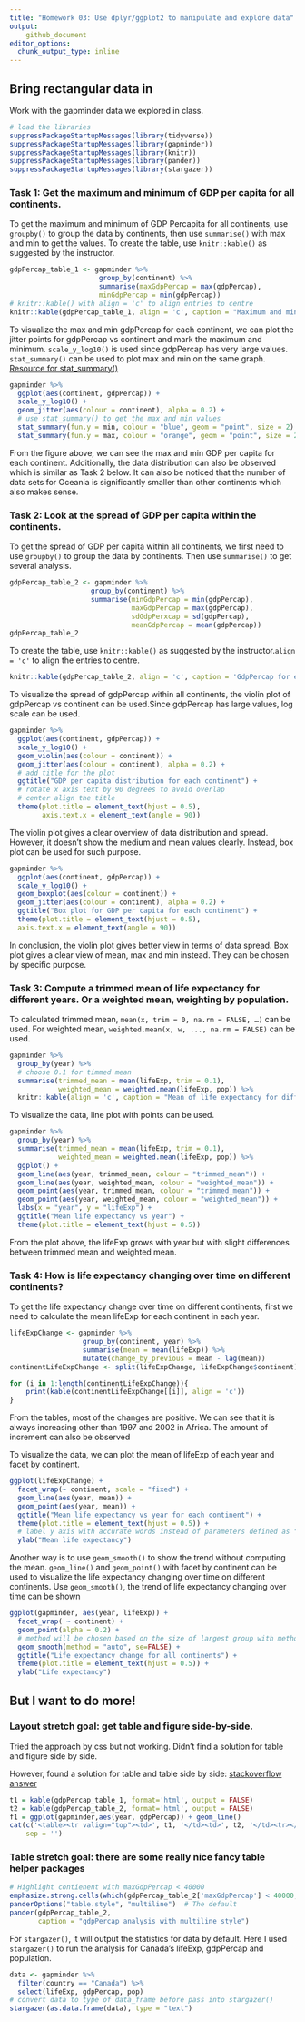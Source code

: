 ```yaml
---
title: "Homework 03: Use dplyr/ggplot2 to manipulate and explore data"
output: 
    github_document
editor_options: 
  chunk_output_type: inline
---
```


## Bring rectangular data in
Work with the gapminder data we explored in class.

```r
# load the libraries
suppressPackageStartupMessages(library(tidyverse))
suppressPackageStartupMessages(library(gapminder))
suppressPackageStartupMessages(library(knitr))
suppressPackageStartupMessages(library(pander))
suppressPackageStartupMessages(library(stargazer))
```


### Task 1: Get the maximum and minimum of GDP per capita for all continents.

To get the maximum and minimum of GDP Percapita for all continents, use `groupby()` to group the data by continents, then use `summarise()` with max and min to get the values. To create the table, use `knitr::kable()` as suggested by the instructor.

```r
gdpPercap_table_1 <- gapminder %>% 
                      group_by(continent) %>% 
                      summarise(maxGdpPercap = max(gdpPercap),
                      minGdpPercap = min(gdpPercap))
# knitr::kable() with align = 'c' to align entries to centre
knitr::kable(gdpPercap_table_1, align = 'c', caption = "Maximum and minimum of GDP percap for all continents")
```

To visualize the max and min gdpPercap for each continent, we can plot the jitter points for gdpPercap vs continent and mark the maximum and minimum. `scale_y_log10()` is used since gdpPercap has very large values. `stat_summary()` can be used to plot max and min on the same graph. [Resource for stat_summary()](https://ggplot2.tidyverse.org/reference/stat_summary.html)

```r
gapminder %>% 
  ggplot(aes(continent, gdpPercap)) + 
  scale_y_log10() + 
  geom_jitter(aes(colour = continent), alpha = 0.2) + 
  # use stat_summary() to get the max and min values
  stat_summary(fun.y = min, colour = "blue", geom = "point", size = 2) +
  stat_summary(fun.y = max, colour = "orange", geom = "point", size = 2)
```

From the figure above, we can see the max and min GDP per capita for each continent. Additionally, the data distribution can also be observed which is similar as Task 2 below. It can also be noticed that the number of data sets for Oceania is significantly smaller than other continents which also makes sense. 


### Task 2: Look at the spread of GDP per capita within the continents.

To get the spread of GDP per capita within all continents, we first need to use `groupby()` to group the data by continents. Then use `summarise()` to get several analysis. 

```r
gdpPercap_table_2 <- gapminder %>% 
                    group_by(continent) %>% 
                    summarise(minGdpPercap = min(gdpPercap),
                              maxGdpPercap = max(gdpPercap),
                              sdGdpPerxcap = sd(gdpPercap),
                              meanGdpPercap = mean(gdpPercap))
gdpPercap_table_2
```

To create the table, use `knitr::kable()` as suggested by the instructor.`align = 'c'` to align the entries to centre.

```r
knitr::kable(gdpPercap_table_2, align = 'c', caption = 'GdpPercap for each continent')
```

To visualize the spread of gdpPercap within all continents, the violin plot of gdpPercap vs continent can be used.Since gdpPercap has large values, log scale can be used. 

```r
gapminder %>% 
  ggplot(aes(continent, gdpPercap)) + 
  scale_y_log10() + 
  geom_violin(aes(colour = continent)) + 
  geom_jitter(aes(colour = continent), alpha = 0.2) + 
  # add title for the plot
  ggtitle("GDP per capita distribution for each continent") + 
  # rotate x axis text by 90 degrees to avoid overlap
  # center align the title
  theme(plot.title = element_text(hjust = 0.5), 
        axis.text.x = element_text(angle = 90))

```

The violin plot gives a clear overview of data distribution and spread. However, it doesn't show the medium and mean values clearly. Instead, box plot can be used for such purpose.

```r
gapminder %>% 
  ggplot(aes(continent, gdpPercap)) + 
  scale_y_log10() + 
  geom_boxplot(aes(colour = continent)) + 
  geom_jitter(aes(colour = continent), alpha = 0.2) +
  ggtitle("Box plot for GDP per capita for each continent") + 
  theme(plot.title = element_text(hjust = 0.5), 
  axis.text.x = element_text(angle = 90))
```

In conclusion, the violin plot gives better view in terms of data spread. Box plot gives a clear view of mean, max and min instead. They can be chosen by specific purpose. 


### Task 3: Compute a trimmed mean of life expectancy for different years. Or a weighted mean, weighting by population.

To calculated trimmed mean, `mean(x, trim = 0, na.rm = FALSE, …)` can be used. For weighted mean, `weighted.mean(x, w, ..., na.rm = FALSE)` can be used.

```r
gapminder %>% 
  group_by(year) %>% 
  # choose 0.1 for timmed mean
  summarise(trimmed_mean = mean(lifeExp, trim = 0.1),
            weighted_mean = weighted.mean(lifeExp, pop)) %>% 
  knitr::kable(align = 'c', caption = "Mean of life expectancy for different years")
```

To visualize the data, line plot with points can be used. 

```r
gapminder %>% 
  group_by(year) %>% 
  summarise(trimmed_mean = mean(lifeExp, trim = 0.1),
            weighted_mean = weighted.mean(lifeExp, pop)) %>% 
  ggplot() +
  geom_line(aes(year, trimmed_mean, colour = "trimmed_mean")) + 
  geom_line(aes(year, weighted_mean, colour = "weighted_mean")) + 
  geom_point(aes(year, trimmed_mean, colour = "trimmed_mean")) + 
  geom_point(aes(year, weighted_mean, colour = "weighted_mean")) + 
  labs(x = "year", y = "lifeExp") + 
  ggtitle("Mean life expectancy vs year") + 
  theme(plot.title = element_text(hjust = 0.5))
```

From the plot above, the lifeExp grows with year but with slight differences between trimmed mean and weighted mean.


### Task 4: How is life expectancy changing over time on different continents?

To get the life expectancy change over time on different continents, first we need to calculate the mean lifeExp for each continent in each year.

```r
lifeExpChange <- gapminder %>% 
                  group_by(continent, year) %>% 
                  summarise(mean = mean(lifeExp)) %>% 
                  mutate(change_by_previous = mean - lag(mean))
continentLifeExpChange <- split(lifeExpChange, lifeExpChange$continent)

for (i in 1:length(continentLifeExpChange)){
    print(kable(continentLifeExpChange[[i]], align = 'c'))
}
```

From the tables, most of the changes are positive. We can see that it is always increasing other than 1997 and 2002 in Africa. The amount of increment can also be observed

To visualize the data, we can plot the mean of lifeExp of each year and facet by continent.

```r
ggplot(lifeExpChange) + 
  facet_wrap(~ continent, scale = "fixed") + 
  geom_line(aes(year, mean)) + 
  geom_point(aes(year, mean)) + 
  ggtitle("Mean life expectancy vs year for each continent") + 
  theme(plot.title = element_text(hjust = 0.5)) + 
  # label y axis with accurate words instead of parameters defined as "mean" previously
  ylab("Mean life expectancy")
```

Another way is to use `geom_smooth()` to show the trend without computing the mean. `geom_line()` and `geom_point()` with facet by continent can be used to visualize the life expectancy changing over time on different continents. Use `geom_smooth()`, the trend of life expectancy changing over time can be shown

```r
ggplot(gapminder, aes(year, lifeExp)) + 
  facet_wrap( ~ continent) + 
  geom_point(alpha = 0.2) +
  # method will be chosen based on the size of largest group with method = "auto"
  geom_smooth(method = "auto", se=FALSE) + 
  ggtitle("Life expectancy change for all continents") + 
  theme(plot.title = element_text(hjust = 0.5)) + 
  ylab("Life expectancy")
```


## But I want to do more!
### Layout stretch goal: get table and figure side-by-side.

Tried the approach by css but not working. Didn't find a solution for table and figure side by side.

However, found a solution for table and table side by side: [stackoverflow answer](https://stackoverflow.com/questions/17717323/align-two-data-frames-next-to-each-other-with-knitr)

```r
t1 = kable(gdpPercap_table_1, format='html', output = FALSE)
t2 = kable(gdpPercap_table_2, format='html', output = FALSE)
f1 = ggplot(gapminder,aes(year, gdpPercap)) + geom_line()
cat(c('<table><tr valign="top"><td>', t1, '</td><td>', t2, '</td><tr></table>'),
    sep = '')
```

### Table stretch goal: there are some really nice fancy table helper packages
```r
# Highlight contienent with maxGdpPercap < 40000
emphasize.strong.cells(which(gdpPercap_table_2['maxGdpPercap'] < 40000, arr.ind = TRUE)) 
panderOptions("table.style", "multiline")  # The default
pander(gdpPercap_table_2, 
       caption = "gdpPercap analysis with multiline style")
```

For `stargazer()`, it will output the statistics for data by default. Here I used `stargazer()` to run the analysis for Canada's lifeExp, gdpPercap and population. 
```r
data <- gapminder %>% 
  filter(country == "Canada") %>% 
  select(lifeExp, gdpPercap, pop)
# convert data to type of data_frame before pass into stargazer()
stargazer(as.data.frame(data), type = "text")
```

